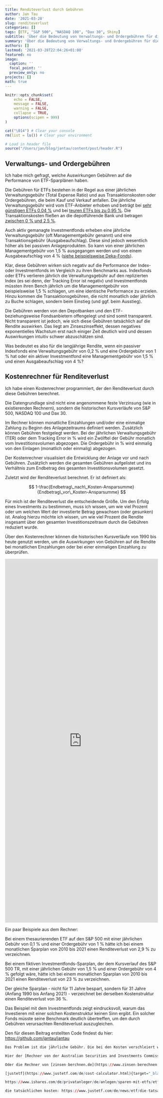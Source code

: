 ```yaml
---
title: Renditeverlust durch Gebühren
author: Jan Tau
date: '2021-03-28'
slug: renditeverlust
categories: []
tags: [ETF, "S&P 500", "NASDAQ 100", "Dax 30", Shiny]
subtitle: 'Über die Bedeutung von Verwaltungs- und Ordergebühren für die Performance von ETF-Sparplänen'
summary: 'Über die Bedeutung von Verwaltungs- und Ordergebühren für die Performance von ETF-Sparplänen'
authors: []
lastmod: '2021-03-28T22:04:26+01:00'
featured: no
image:
  caption: ''
  focal_point: ''
  preview_only: no
projects: []
math: true
---
```


```r
knitr::opts_chunk$set(
	echo = FALSE,
	message = FALSE,
	warning = FALSE,
	collapse = TRUE,
	options(scipen = 999)
)

cat("\014") # Clear your console
rm(list = ls()) # Clear your environment

# Load in header file
source("/Users/jan/blog/jantau/content/post/header.R")
```

## Verwaltungs- und Ordergebühren

Ich habe mich gefragt, welche Auswirkungen Gebühren auf die Performance von ETF-Sparplänen haben.

Die Gebühren für ETFs bestehen in der Regel aus einer jährlichen Verwaltungsgebühr (Total Expense Ratio) und aus Transaktionskosten oder Ordergebühren, die beim Kauf und Verkauf anfallen. Die jährliche Verwaltungsgebühr wird vom ETF-Anbieter erhoben und beträgt bei [sehr günstigen ETFs 0,04 %](https://www.justetf.com/de-en/find-etf.html?assetClass=class-equity&sortField=ter&sortOrder=asc&groupField=none&tab=overview){target="_blank"} und bei [teuren ETFs bis zu 0,95 %](https://www.justetf.com/de-en/find-etf.html?assetClass=class-equity&sortField=ter&sortOrder=desc&groupField=none&tab=overview){target="_blank"}. Die Transaktionskosten fließen an die depotführende Bank und betragen [zwischen 0 % und 2,5 %](https://www.finanzfluss.de/vergleich/etf-sparplan/){target="_blank"}.

Auch aktiv gemanagte Investmentfonds erheben eine jährliche Verwaltungsgebühr (oft Managementgebühr genannt) und eine Transaktionsgebühr (Ausgabeaufschlag). Diese sind jedoch wesentlich höher als bei passiven Anlageprodukten. So kann von einer jährlichen Managementgebühr von 1,5 % ausgegangen werden und von einem Ausgabeaufschlag von 4 % ([siehe beispielsweise Deka-Fonds](<https://www.deka.de/privatkunden/fondssuche>){target="_blank"}).

Klar, diese Gebühren wirken sich negativ auf die Performance der Index- oder Investmentfonds im Vergleich zu ihren Benchmarks aus. Indexfonds oder ETFs verlieren jährlich die Verwaltungsgebühr auf den replizierten Index (es sei denn, der Tracking Error ist negativ) und Investmentfonds müssten ihren Bench jährlich um die Managementgebühr von beispielsweise 1,5 % schlagen, um eine identische Performance zu erzielen. Hinzu kommen die Transaktionsgebühren, die nicht monatlich oder jährlich zu Buche schlagen, sondern beim Einstieg (und ggf. beim Ausstieg).

Die Gebühren werden von den Depotbanken und den ETF- beziehungsweise Fondsanbietern offengelegt und sind somit transparent. Nicht transparent ist jedoch, wie sich diese Gebühren tatsächlich auf die Rendite auswirken. Das liegt am Zinseszinseffekt, dessen negatives exponentielles Wachstum erst nach einiger Zeit deutlich wird und dessen Auswirkungen intuitiv schwer abzuschätzen sind.

Was bedeutet es also für die langjährige Rendite, wenn ein passiver Indexfonds eine Verwaltungsgebühr von 0,2 % und eine Ordergebühr von 1 % hat oder ein aktiver Investmentfond eine Managementgebühr von 1,5 % und einen Ausgabeaufschlag von 4 %?

## Kostenrechner für Renditeverlust

Ich habe einen Kostenrechner programmiert, der den Renditeverlust durch diese Gebühren berechnet.

Die Datengrundlage sind nicht eine angenommene feste Verzinsung (wie in existierenden Rechnern), sondern die historischen Kursverläufe von S&P 500, NASDAQ 100 und Dax 30.

Im Rechner können monatliche Einzahlungen und/oder eine einmalige Zahlung zu Beginn des Anlagezeitraums definiert werden. Zusätzlich können Gebühren festgelegt werden. Bei der jährlichen Verwaltungsgebühr (TER) oder dem Tracking Error in % wird ein Zwölftel der Gebühr monatlich vom Investitionsvolumen abgezogen. Die Ordergebühr in % wird einmalig von den Einlagen (monatlich oder einmalig) abgezogen.

Der Kostenrechner visualisiert die Entwicklung der Anlage vor und nach Gebühren. Zusätzlich werden die gesamten Gebühren aufgelistet und ins Verhältnis zum Endbetrag des gesamten Investitionsvolumen gesetzt.

Zuletzt wird der Renditeverlust berechnet. Er ist definiert als:

$$
1-\frac{Endbetrag\_nach\_Kosten-Ansparsumme}{Endbetrag\_vor\_Kosten-Ansparsumme}
$$

Für mich ist der Renditeverlust die entscheidende Größe. Um den Erfolg eines Investments zu bestimmen, muss ich wissen, um wie viel Prozent oder um welchen Wert der investierte Betrag gewachsen (oder gesunken) ist. Analog hierzu möchte ich wissen, um wie viel Prozent die Rendite insgesamt über den gesamten Investitionszeitraum durch die Gebühren reduziert wurde.

Über den Kostenrechner können die historischen Kursverläufe von 1990 bis heute genutzt werden, um die Auswirkungen von Gebühren auf die Rendite bei monatlichen Einzahlungen oder bei einer einmaligen Einzahlung zu überprüfen.

<iframe height="1200" width="100%" frameborder="no" src="https://jantau.shinyapps.io/ter_surcharge/"> </iframe>

Ein paar Beispiele aus dem Rechner:

Bei einem thesaurierenden ETF auf den S&P 500 mit einer jährlichen Gebühr von 0,1 % und einer Ordergebühr von 1 % hätte ich bei einem monatlichen Sparplan von 2010 bis 2021 einen Renditeverlust von 2,9 % zu verzeichnen.

Bei einem fiktiven Investmentfonds-Sparplan, der dem Kursverlauf des S&P 500 TR, mit einer jährlichen Gebühr von 1,5 % und einer Ordergebühr von 4 % gefolgt wäre, hätte ich bei einem monatlichen Sparplan von 2010 bis 2021 einen Renditeverlust von 23 % zu verzeichnen.

Der gleiche Sparplan - nicht für 11 Jahre bespart, sondern für 31 Jahre (Anfang 1990 bis Anfang 2021) - verzeichnet bei derselben Kostenstruktur einen Renditeverlust von 36 %.

Das Beispiel mit dem Investmentfonds zeigt eindrucksvoll, warum das Investieren mit einer solchen Kostenstruktur keinen Sinn ergibt. Ein solcher Fonds müsste seine Benchmark deutlich übertreffen, um den durch Gebühren verursachten Renditeverlust auszugleichen.

Den für diesen Beitrag erstellten Code findest du hier: [https://github.com/jantau/jantau](https://github.com/jantau/jantau/tree/main/content/post){target="_blank"}

```r
Das Problem ist die jährliche Gebühr. Die bei den Kosten verschleiert wird. So lässt der [Deka Wertentwicklungsrechner](https://www.deka.de/privatkunden/wertentwicklungsrechner?_eventId=indexWithIsin&isin=LU1138302630) den Ausgabeaufschlag integrieren, aber nicht die Verwaltungsgebühr und auch nicht die Erfolgsprämie.

Hier der [Rechner von der Australian Securities and Investments Commission](https://moneysmart.gov.au/managed-funds-and-etfs/managed-funds-fee-calculator){target="_blank"}

Oder die Rechner von [zinsen-berchnen.de](https://www.zinsen-berechnen.de/fondsrechner.php){target="_blank"}

[justetf](https://www.justetf.com/de/cost-calculator.html){target="_blank"}

https://www.ishares.com/de/privatanleger/de/anlegen/sparen-mit-etfs/etf-sparplanrechner

die tatsächlichen kosten: https://www.justetf.com/de/news/etf/die-tatsaechlichen-kosten-eines-etfs-gesamtkostenquote-ter-vs-total-cost-of-ownership-tco.html
```


